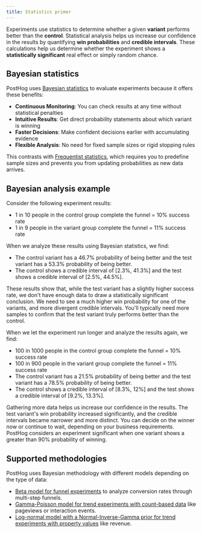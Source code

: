 ```yaml
---
title: Statistics primer
---
```


Experiments use statistics to determine whether a given **variant** performs better than the **control**. Statistical analysis helps us increase our confidence in the results by quantifying **win probabilities** and **credible intervals**. These calculations help us determine whether the experiment shows a **statistically significant** real effect or simply random chance.

## Bayesian statistics

PostHog uses [Bayesian statistics](https://en.wikipedia.org/wiki/Bayesian_statistics) to evaluate experiments because it offers these benefits:

- **Continuous Monitoring**: You can check results at any time without statistical penalties
- **Intuitive Results**: Get direct probability statements about which variant is winning
- **Faster Decisions**: Make confident decisions earlier with accumulating evidence
- **Flexible Analysis**: No need for fixed sample sizes or rigid stopping rules

This contrasts with [Frequentist statistics](https://en.wikipedia.org/wiki/Frequentist_inference), which requires you to predefine sample sizes and prevents you from updating probabilities as new data arrives.

## Bayesian analysis example

Consider the following experiment results:
* 1 in 10 people in the control group complete the funnel = 10% success rate
* 1 in 9 people in the variant group complete the funnel = 11% success rate

When we analyze these results using Bayesian statistics, we find:
* The control variant has a 46.7% probability of being better and the test variant has a 53.3% probability of being better.
* The control shows a credible interval of [2.3%, 41.3%] and the test shows a credible interval of [2.5%, 44.5%].

These results show that, while the test variant has a slightly higher success rate, we don't have enough data to draw a statistically significant conclusion. We need to see a much higher win probability for one of the variants, and more divergent credible intervals. You'll typically need more samples to confirm that the test variant truly performs better than the control.

When we let the experiment run longer and analyze the results again, we find:
* 100 in 1000 people in the control group complete the funnel = 10% success rate
* 100 in 900 people in the variant group complete the funnel = 11% success rate
* The control variant has a 21.5% probability of being better and the test variant has a 78.5% probability of being better.
* The control shows a credible interval of [8.3%, 12%] and the test shows a credible interval of [9.2%, 13.3%].

Gathering more data helps us increase our confidence in the results. The test variant's win probability increased significantly, and the credible intervals became narrower and more distinct. You can decide on the winner now or continue to wait, depending on your business requirements. PostHog considers an experiment significant when one variant shows a greater than 90% probability of winning.

## Supported methodologies

PostHog uses Bayesian methodology with different models depending on the type of data:
* [Beta model for funnel experiments](/docs/experiments/funnels-statistics) to analyze conversion rates through multi-step funnels.
* [Gamma-Poisson model for trend experiments with count-based data](/docs/experiments/trends-count-statistics) like pageviews or interaction events.
* [Log-normal model with a Normal-Inverse-Gamma prior for trend experiments with property values](/docs/experiments/trends-property-value-statistics) like revenue.
